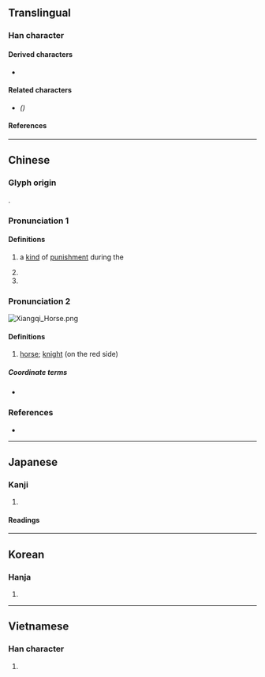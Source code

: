 {{character info/new}}
==Translingual==

===Han character===
{{Han char|rn=9|rad=人|as=10|sn=12|four=21227|canj=OSQF|ids=⿰亻馬}}

====Derived characters====
* {{l|mul|[[𧝥]]}}

====Related characters====
* {{l|mul|[[㐷]]}} ''({{w|Simplified Chinese}})''

====References====
{{Han ref|kx=0113.010|dkj=00947|dj=0240.110|hdz=10200.020|uh=508C}}

----

==Chinese==
{{zh-forms|s=㐷}}

===Glyph origin===
{{Han etym}}
{{Han compound|亻|馬|ls=psc|c1=s|c2=p|t1=person}}.

===Pronunciation 1===
{{zh-pron
|m=mà
|ma=Zh-mà.ogg
|c=maa6
|mc=y
|oc=y
|cat=n
}}

====Definitions====
{{zh-hanzi}}

# {{lb|zh|historical}} a [[kind]] of [[punishment]] during the {{w|Han Dynasty}}
# {{zh-alt-form|罵|to [[scold]]}} <!-- Refer 《通用規范漢字》 2013 -->
# {{surname|lang=zh}}

===Pronunciation 2===
[[File:Xiangqi Horse.png|right|thumb]]
{{zh-wp|zh:傌 (中國象棋)}}
{{zh-pron
|m=mǎ
|c=maa5
|h=
|md=
|mn=
|w=
|cat=n
}}

====Definitions====
{{zh-hanzi}}

# {{lb|zh|Chinese chess}} [[horse]]; [[knight]] (on the red side)

=====Coordinate terms=====
* {{list:Chinese chess pieces/zh}}

{{zh-cat|Chess}}

===References===
* {{R:twedu|B00133}}

----

==Japanese==

===Kanji===
{{ja-kanji|grade=|rs=人10}}

# {{defn|lang=ja|sort=人10}}

====Readings====
{{ja-readings
|goon=め<め
|kanon=ば<ば
|kun=ののし-る<ののし-る
}}

----

==Korean==

===Hanja===
{{ko-hanja|hangeul=마}}

# {{defn|lang=ko|sort=人10}}

----

==Vietnamese==

===Han character===
{{vi-hantu|[[má]], [[mã]]|rs=人10}}

# {{defn|lang=vi|sort=人10}}